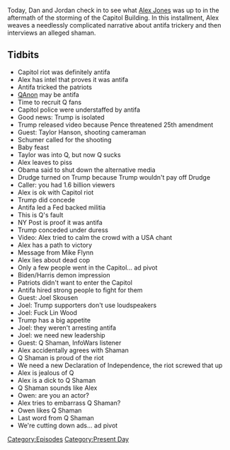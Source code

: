 {{DEFAULTSORT:
    #_EPISODE_0518:January 7-8, 2021
}}{{Episode
    | title             = January 7-8, 2021
    | caption           = Listen to this episode on [https://knowledgefight.libsyn.com/518-january-7-8-2021 Libsyn] [https://open.spotify.com/episode/2ZAzDI9UoG5J3kBDWSBTZ7 Spotify], Read the [[Transcript/518: January 7-8, 2021|Unofficial Transcript]]
    | episodeNumber     = 518
    | length            = 01:57:20
    | airDate           = January 11, 2021
    | coverageStartDate = January 7, 2021
    | coverageEndDate   = January 8, 2021
    | episodeType       = [[:Category:Present Day|Present Day]]
    | appearance        = [[Taylor Hanson]], [[Chuck Schumer]], [[Matt Drudge]], [[General Michael Flynn]], [[Joel Skousen]], [[Lin Wood]], [[Q Shaman]], [[Owen Shroyer]]
    | oocDrop           = I'm going to explain that in the next segment... maybe
    | previousEpisode   = [[517: January 5-6, 2021]]
    | nextEpisode       = [[519: January 10-11, 2021]]
}}

{{Stub}}

Today, Dan and Jordan check in to see what [[Alex Jones]] was up to in the aftermath of the storming of the Capitol Building. In this installment, Alex weaves a needlessly complicated narrative about antifa trickery and then interviews an alleged shaman.

==Tidbits==

*Capitol riot was definitely antifa
*Alex has intel that proves it was antifa
*Antifa tricked the patriots
*[[QAnon]] may be antifa
*Time to recruit Q fans
*Capitol police were understaffed by antifa
*Good news: Trump is isolated
*Trump released video because Pence threatened 25th amendment
*Guest: Taylor Hanson, shooting cameraman
*Schumer called for the shooting
*Baby feast
*Taylor was into Q, but now Q sucks
*Alex leaves to piss
*Obama said to shut down the alternative media
*Drudge turned on Trump because Trump wouldn't pay off Drudge
*Caller: you had 1.6 billion viewers
*Alex is ok with Capitol riot
*Trump did concede
*Antifa led a Fed backed militia
*This is Q's fault
*NY Post is proof it was antifa
*Trump conceded under duress
*Video: Alex tried to calm the crowd with a USA chant
*Alex has a path to victory
*Message from Mike Flynn
*Alex lies about dead cop
*Only a few people went in the Capitol... ad pivot
*Biden/Harris demon impression
*Patriots didn't want to enter the Capitol
*Antifa hired strong people to fight for them
*Guest: Joel Skousen
*Joel: Trump supporters don't use loudspeakers
*Joel: Fuck Lin Wood
*Trump has a big appetite
*Joel: they weren't arresting antifa
*Joel: we need new leadership
*Guest: Q Shaman, InfoWars listener
*Alex accidentally agrees with Shaman
*Q Shaman is proud of the riot
*We need a new Declaration of Independence, the riot screwed that up
*Alex is jealous of Q
*Alex is a dick to Q Shaman
*Q Shaman sounds like Alex
*Owen: are you an actor?
*Alex tries to embarrass Q Shaman?
*Owen likes Q Shaman
*Last word from Q Shaman
*We're cutting down ads... ad pivot

[[Category:Episodes]]
[[Category:Present Day]]
